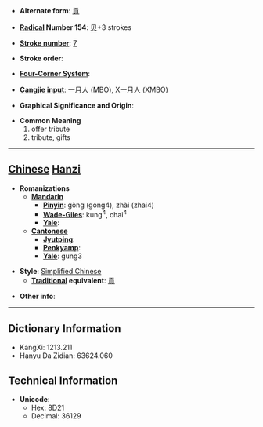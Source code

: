* '''Alternate form''': [[貢]]

* '''[[Wiktionary:Chinese radical index| Radical]] Number 154''': [[Wiktionary:Chinese radical index 贝|贝]]+3 strokes

* '''[[Wiktionary:Chinese total strokes index|Stroke number]]''': [[Wiktionary:Chinese total strokes index 7|7]]

* '''Stroke order''': 

* '''[[Wiktionary:Chinese four corner index|Four-Corner System]]''': 

* '''[[Wiktionary:Chinese Cangjie index|Cangjie input]]''': 一月人 (MBO), X一月人 (XMBO)

* '''Graphical Significance and Origin''': 

* '''Common Meaning'''
*#offer tribute
*# tribute, gifts


----

== [[Chinese]] [[Hanzi]] ==

* '''Romanizations'''
** '''[[Mandarin]]'''
*** '''[[Pinyin]]''': gòng (gong4), zhài (zhai4)
*** '''[[Wade-Giles]]''': kung<sup>4</sup>, chai<sup>4</sup>
*** '''[[Yale]]''': 
** '''[[Cantonese]]'''
*** '''[[Jyutping]]''':
*** '''[[Penkyamp]]''': 
*** '''[[Yale]]''': gung3

* '''Style''': [[Simplified Chinese]] 
** '''[[Traditional Chinese|Traditional]] equivalent''': [[貢]]

* '''Other info''': 

----

== Dictionary Information ==

* KangXi: 1213.211
* Hanyu Da Zidian: 63624.060

== Technical Information ==

* '''Unicode''':
** Hex: 8D21
** Decimal: 36129